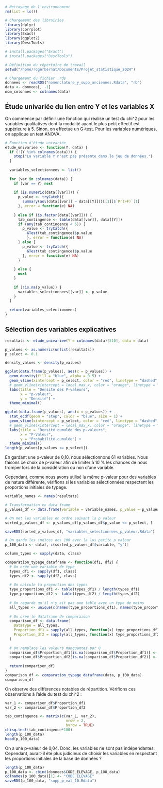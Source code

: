 ```r
# Nettoyage de l'environnement
rm(list = ls())

# Chargement des librairies
library(dplyr)
library(corrplot)
library(Exact) 
library(ggplot2)
library(DescTools)

# install.packages("Exact")
# install.packages("DescTools")

# Définition du répertoire de travail
setwd("/home/rogerbernat/Documents/Projet_statistique_2024")

# Chargement du fichier .rds
donnees <- readRDS("nomenclature_y_supp_anciennes.Rdata", "rb")
data <- donnees[, -1]
nom_colonnes <- colnames(data)
```


## Étude univariée du lien entre Y et les variables X
On commence par définir une fonction qui réalise un test du chi^2 pour les variables qualitatives dont la modalité ayant le plus petit effectif est supérieure à 5. Sinon, on effectue un G-test. Pour les variables numériques, on applique un test ANOVA.
```r
# Fonction d'étude univariée
etude_univariee <- function(Y, data) {
  if (!(Y %in% colnames(data))) {
    stop("La variable Y n'est pas présente dans le jeu de données.")
  }
  
  variables_selectionnees <- list()
  
  for (var in colnames(data)) {
    if (var == Y) next 
    
    if (is.numeric(data[[var]])) {
      p_value <- tryCatch({
        summary(aov(data[[var]] ~ data[[Y]]))[[1]]$`Pr(>F)`[1]
      }, error = function(e) NA)
      
    } else if (is.factor(data[[var]])) {
      tab_contingence <- table(data[[var]], data[[Y]])
      if (any(tab_contingence < 5)) {
        p_value <- tryCatch({
          GTest(tab_contingence)$p.value
          }, error = function(e) NA)
      } else {
        p_value <- tryCatch({
          GTest(tab_contingence)$p.value
        }, error = function(e) NA)
      }
      
    } else {
      next
    }
    
    if (!is.na(p_value)) {
      variables_selectionnees[[var]] <- p_value
    }
  }
  
  return(variables_selectionnees)
}
```

## Sélection des variables explicatives
```r
resultats <- etude_univariee(Y = colnames(data)[510], data = data)

p_values <- as.numeric(unlist(resultats))
p_select <- 0.1

density_values <- density(p_values)

ggplot(data.frame(p_values), aes(x = p_values)) +
  geom_density(fill = "blue", alpha = 0.5) +
  geom_vline(xintercept = p_select, color = "red", linetype = "dashed", size = 1) +
  # geom_vline(xintercept = local_max_x, color = "orange", linetype = "dashed", size = 1) +
  labs(title = "Densité des P-valeurs",
       x = "p-valeur",
       y = "Densité") +
  theme_minimal()

ggplot(data.frame(p_values), aes(x = p_values)) +
  stat_ecdf(geom = "step", color = "blue", size = 1) +
  geom_vline(xintercept = p_select, color = "red", linetype = "dashed", size = 1)  +
  # geom_vline(xintercept = local_max_x, color = "orange", linetype = "dashed", size = 1) +
  labs(title = "Densité cumulée des p-valeurs",
       x = "P-Valeur",
       y = "Probabilité cumulée") +
  theme_minimal()
length(p_values[p_values <= p_select])
```

En gardant une p-valeur de 0,10, nous sélectionnons 61 variables. Nous faisons ce choix de p-valeur afin de limiter à 10 % les chances de nous tromper lors de la considération ou non d’une variable.

Cependant, comme nous avons utilisé la même p-valeur pour des variables de nature différente, vérifions si les variables sélectionnées respectent les proportions initiales de typage.

```r
variable_names <- names(resultats)

# Transformation en data frame
p_values_df <- data.frame(variable = variable_names, p_value = p_values)

# On met les variables en ordre suivant la p_valeur
sorted_p_values_df <- p_values_df[p_values_df$p_value <= p_select, ]
```
```r

saveRDS(sorted_p_values_df, "variables_selectionnees_p_valeur.Rdata")
```
```r

# On garde les indices des 100 avec la lus petite p valeur
p_100_data <- data[, c(sorted_p_values_df$variable, "y")]

column_types <- sapply(data, class)

comparation_typage_dataframe <- function(df1, df2) {
  # On crée une variable de type 
  types_df1 <- sapply(df1, class)
  types_df2 <- sapply(df2, class)
  
  # On calcule la proportion des types
  type_proportions_df1 <- table(types_df1) / length(types_df1)
  type_proportions_df2 <- table(types_df2) / length(types_df2)
  
  # On regarde qu'il n'y ait pas une table avec un type de moins
  all_types <- unique(c(names(type_proportions_df1), names(type_proportions_df2)))
  
  # On crée le dataframe de comparaison
  comparison_df <- data.frame(
    DataType = all_types,
    Proportion_df1 = sapply(all_types, function(x) type_proportions_df1[x]),
    Proportion_df2 = sapply(all_types, function(x) type_proportions_df2[x])
  )
  
  # On remplace les valeurs manquantes par 0
  comparison_df$Proportion_df1[is.na(comparison_df$Proportion_df1)] <- 0
  comparison_df$Proportion_df2[is.na(comparison_df$Proportion_df2)] <- 0
  
  return(comparison_df)
}
comparison_df <- comparation_typage_dataframe(data, p_100_data)
comparison_df
```

On observe des différences notables de répartition. Vérifions ces observations à l’aide du test du chi^2 :

```r
var_1 <- comparison_df$Proportion_df1
var_2 <- comparison_df$Proportion_df2

tab_contingence <- matrix(c(var_1, var_2), 
                            nrow = 2, 
                            byrow = TRUE)
chisq.test(tab_contingence*100)
length(p_100_data)
head(p_100_data)
```

On a une p-valeur de 0,04. Donc, les variables ne sont pas indépendantes. Cependant, aurait-il été plus judicieux de choisir les variables en respectant les proportions initiales de la base de données ?

```r
length(p_100_data)
p_100_data <- cbind(donnees$CODE_ELEVAGE, p_100_data)
colnames(p_100_data)[1] <- "CODE_ELEVAGE"
saveRDS(p_100_data, "supp_p_val_10.Rdata")
```